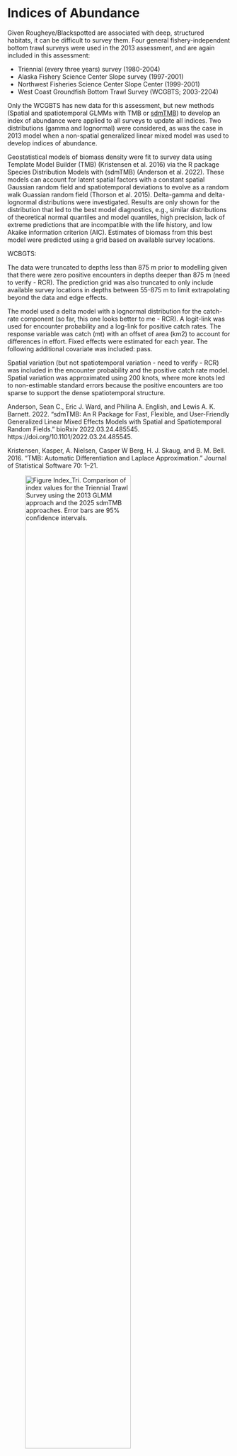 # Indices of Abundance

Given Rougheye/Blackspotted are associated with deep, structured habitats, it can be difficult to survey them. Four general fishery-independent bottom trawl surveys were used in the 2013 assessment, and are again included in this assessment:

* Triennial (every three years) survey (1980-2004)
* Alaska Fishery Science Center Slope survey (1997-2001)
* Northwest Fisheries Science Center Slope Center (1999-2001)
* West Coast Groundfish Bottom Trawl Survey (WCGBTS; 2003-2204)

Only the WCGBTS has new data for this assessment, but new methods (Spatial and spatiotemporal GLMMs with TMB or [sdmTMB](https://pbs-assess.github.io/sdmTMB/)) to develop an index of abundance were applied to all surveys to update all indices. Two distributions (gamma and lognormal) were considered, as was the case in 2013 model when a non-spatial generalized linear mixed model was used to develop indices of abundance.

Geostatistical models of biomass density were fit to survey data using Template Model Builder (TMB) (Kristensen et al. 2016) via the R package Species Distribution Models with (sdmTMB) (Anderson et al. 2022). These models can account for latent spatial factors with a constant spatial Gaussian random field and spatiotemporal deviations to evolve as a random walk Guassian random field (Thorson et al. 2015). Delta-gamma and delta-lognormal distributions were investigated. Results are only shown for the distribution that led to the best model diagnostics, e.g., similar distributions of theoretical normal quantiles and model quantiles, high precision, lack of extreme predictions that are incompatible with the life history, and low Akaike information criterion (AIC). Estimates of biomass from this best model were predicted using a grid based on available survey locations. 

WCBGTS:

The data were truncated to depths less than 875 m prior to modelling given that there were zero positive encounters in depths deeper than 875 m (need to verify - RCR). The prediction grid was also truncated to only include available survey locations in depths between 55-875 m to limit extrapolating beyond the data and edge effects. 

The model used a delta model with a lognormal distribution for the catch-rate component (so far, this one looks better to me - RCR). A logit-link was used for encounter probability and a log-link for positive catch rates. The response variable was catch (mt) with an offset of area (km2) to account for differences in effort. Fixed effects were estimated for each year. The following additional covariate was included: pass. 

Spatial variation (but not spatiotemporal variation - need to verify - RCR) was included in the encounter probability and the positive catch rate model. Spatial variation was approximated using 200 knots, where more knots led to non-estimable standard errors because the positive encounters are too sparse to support the dense spatiotemporal structure.


Anderson, Sean C., Eric J. Ward, and Philina A. English, and Lewis A. K. Barnett. 2022. “sdmTMB: An R Package for Fast, Flexible, and User-Friendly Generalized Linear Mixed Effects Models with Spatial and Spatiotemporal Random Fields.” bioRxiv 2022.03.24.485545. https://doi.org/10.1101/2022.03.24.485545.

Kristensen, Kasper, A. Nielsen, Casper W Berg, H. J. Skaug, and B. M. Bell. 2016. “TMB: Automatic Differentiation and Laplace Approximation.” Journal of Statistical Software 70: 1–21.

![Figure Index_Tri. Comparison of index values for the Triennial Trawl Survey using the 2013 GLMM approach and the 2025 sdmTMB approaches. Error bars are 95% confidence intervals.](C:/Users/Jason.Cope/Documents/Github/REBS-2025/docs/Pre_assessment/plots/Tri_comps.png){width="75%"} 

\

![Figure Index_AFSC_slope. Comparison of index values for the Alaska Fishery Science Center Slope Survey using the 2013 GLMM approach and the 2025 sdmTMB approaches. Error bars are 95% confidence intervals.](C:/Users/Jason.Cope/Documents/Github/REBS-2025/docs/Pre_assessment/plots/AFSC_slope_comp.png){width="75%"} 

\

![Figure Index_NWFSC_slope. Comparison of index values for the NWFSC Slope Survey using the 2013 GLMM approach and the 2025 sdmTMB approaches. Error bars are 95% confidence intervals.](C:/Users/Jason.Cope/Documents/Github/REBS-2025/docs/Pre_assessment/plots/NWFSCslope_comps.png){width="75%"} 

\


![Figure Index_WCGBTS. Comparison of index values for the West Coast Groundfish Bottom Trawl Survey using the 2013 GLMM approach and the 2025 sdmTMB approaches. Error bars are 95% confidence intervals.](C:/Users/Jason.Cope/Documents/Github/REBS-2025/docs/Pre_assessment/plots/WCGBTS_comps.png){width="75%"} 

\



## Additional Items for Discussion

* No other 
* Are there any other indices we should be considering?

\
